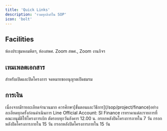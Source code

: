 ```yaml
---
title: 'Quick Links'
description: 'รวมทุกลิงก์ใน SOP'
icon: 'bolt'
---
```


## Facilities

<CardGroup cols={2}>
  <Card
    title="จองห้อง"
    icon="person-chalkboard"
    href="/sop/assets/room"
  >
    ห้องประชุมหอมหิตฯ, ห้องสพศ.
  </Card>
  <Card
    title="จอง Zoom"
    icon="video"
    href="/sop/assets/zoom"
  >
    Zoom สพศ., Zoom งานกิจฯ
  </Card>
</CardGroup>

## เทมเพลตเอกสาร

<CardGroup cols={2}>
  <Card
    title="เอกสารโครงการ"
    icon="file-vector"
    href="/sop/project/template"
  >
    สำหรับเปิดและปิดโครงการ
  </Card>
  <Card
    title="ใบเปิดชมรม"
    icon="file-vector"
    href="https://docs.google.com/document/d/1S30Osj-sGJaAawAvUAnabzCw2sfGq3xLGsxwPem2GHY/edit?usp=sharing"
  >
    จดหมายขออนุญาตเปิดชมรม
  </Card>
</CardGroup>

## การเงิน

<Note>
  เนื่องจากมีรายละเอียดจำนวนมาก
  ควรศึกษา[ขั้นตอนและวิธีการ](/sop/project/finance)อย่างละเอียดทุกครั้งก่อนดำเนินการ
</Note>

<CardGroup cols={2}>
  <Card
    title="ติดต่อเบิกเงิน"
    icon="line"
    href="https://lin.ee/lFl1xY9"
  >
    Line Official Account: SI Finance
  </Card>
  <Card
    title="อัตราราคากลาง"
    icon="money-check-dollar"
    href="https://drive.google.com/drive/folders/1iKD0wiT91SdswLnG4Z3fp4PZ6HNhRFRH?usp=drive_link"
  >
    เรทราคาแต่ละรายการที่คณะอนุมัติให้โครงการเบิก
  </Card>
  <Card
    title="ฟอร์มยืมเงินโครงการ"
    icon="square-list"
    href="https://docs.google.com/forms/d/e/1FAIpQLSc2rIPc8kwJFtT2Fo_xYHv6Cf4QSOnD-Q7xOWfrizf081yUSQ/viewform"
  >
    ตัดรอบทุกวันอังคาร 12.00 น.
  </Card>
  <Card
    title="ฟอร์มสรุปงบโครงการ"
    icon="square-list"
    href="https://docs.google.com/forms/d/e/1FAIpQLSf5VkRfjmLhjmkdEioYsMhQNYJXci9ygk7qHiPOptlJ9r7KHA/viewform"
  >
    กรอกหลังปิดโครงการภายใน 7 วัน
  </Card>
  <Card
    title="ส่งใบเสร็จ สำหรับโครงการที่ยืมเงินสพศ."
    icon="square-list"
    href="https://docs.google.com/forms/d/e/1FAIpQLSdUZicF3gdgtwexZFZhcPpRgoGbdsE8PTcxa-hWr3wypfXWlg/viewform"
  >
    กรอกหลังปิดโครงการภายใน 15 วัน
  </Card>
  <Card
    title="ส่งใบเสร็จ สำหรับโครงการที่ไม่ได้ยืมเงินสพศ."
    icon="square-list"
    href="https://docs.google.com/forms/d/e/1FAIpQLSfrcAx6F1q1XeViOOImQZvxddQkEOqkasNmECU1G9auwdncRA/viewform"
  >
    กรอกหลังปิดโครงการภายใน 15 วัน
  </Card>
</CardGroup>
